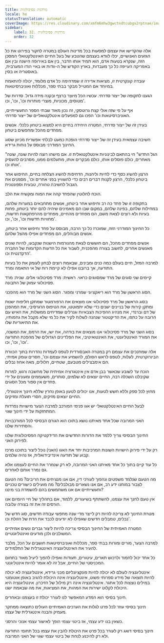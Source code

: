 ```yaml
---
title: מרדנות פסיכולוגית
locale: he
statusTranslation: automatic
coverImage: https://res.cloudinary.com/xmfm6mhw3gwctndtcubgx2rptnae/image/upload/v1740337243/small_cover_educacion_fundamental_a051170f1c.webp
sidebar:
    label: 32. מרדנות פסיכולוגית
    order: 32
---
```

אלה שהקדישו את עצמם למסעות בכל מדינות העולם במטרה לחקור בפירוט את כל הגזעים האנושיים, יכלו לוודא בעצמם שהטבע של בעל החיים האינטלקטואלי המסכן הזה, שנקרא בטעות אדם, הוא תמיד אותו הדבר, בין אם באירופה הישנה ובין אם באפריקה העייפה כל כך מעבדות, בארץ הקודש של ה-וודות או באיי הודו המערבית, באוסטריה או בסין.

עובדה קונקרטית זו, מציאות אדירה זו שמדהימה כל אדם מלומד, יכולה להתאמת במיוחד אם המטייל מבקר בבתי ספר, מכללות ואוניברסיטאות.

הגענו לתקופה של ייצור סדרתי. עכשיו הכל מיוצר ברצף ובקנה מידה גדול. סדרות של מטוסים, מכוניות, מוצרי מותרות וכו', וכו', וכו'.

אף על פי שזה אולי קצת גרוטסקי, זה נכון מאוד שבתי הספר התעשייתיים, האוניברסיטאות וכו' הפכו גם למפעלים אינטלקטואליים של ייצור סדרתי.

בעידן זה של ייצור סדרתי, המטרה היחידה בחיים היא למצוא ביטחון כלכלי. אנשים מפחדים מהכל ומחפשים ביטחון.

חשיבה עצמאית בעידן זה של ייצור סדרתי הופכת כמעט לבלתי אפשרית מכיוון שסוג החינוך המודרני מבוסס על נוחות גרידא.

"הגל החדש" חי בהתאם לבינוניות אינטלקטואלית זו. אם מישהו רוצה להיות שונה, שונה מאחרים, כולם פוסלים אותו, כולם מבקרים אותו, מתעלמים ממנו, מסרבים להעסיק אותו וכו'.

הרצון להשיג כסף כדי לחיות וליהנות, הדחיפות להשיג הצלחה בחיים, החיפוש אחר ביטחון כלכלי, הרצון לקנות דברים רבים כדי להשוויץ בפני אחרים וכו', מסמנים את הגבול לחשיבה טהורה, טבעית וספונטנית.

הוכח לחלוטין שהפחד קהה את המוח ומקשיח את הלב.

בתקופה זו של פחד כה רב וחיפוש אחר ביטחון, אנשים מתחבאים במערות שלהם, במחילות שלהם, בפינה שלהם, במקום שבו הם מאמינים שיהיה להם יותר ביטחון, פחות בעיות ולא רוצים לצאת משם, הם מפחדים מהחיים, מפחדים מהרפתקאות חדשות, מחוויות חדשות וכו', וכו', וכו'.

כל החינוך המודרני הזה, שמוכרז כל כך הרבה, מבוסס על פחד וחיפוש אחר ביטחון, אנשים מבוהלים, הם מפחדים אפילו מהצל שלהם.

אנשים מפחדים מהכל, הם חוששים לצאת מהנורמות הישנות שנקבעו, להיות שונים מאנשים אחרים, לחשוב בצורה מהפכנית, לשבור את כל הדעות הקדומות של החברה הדקדנטית וכו'.

למרבה המזל, חיים בעולם כמה כנים ומבינים, שבאמת רוצים לבחון לעומק את כל בעיות התודעה, אך ברובנו אפילו לא קיימת רוח של אי התאמה ומרד.

קיימים שני סוגים של מרד שמסווגים כראוי. ראשית: מרד פסיכולוגי אלים. שנית: מרד פסיכולוגי עמוק של התבונה.

הסוג הראשון של מרד הוא ריאקציוני שמרני ומפגר. הסוג השני של מרד הוא מהפכני.

בסוג הראשון של מרד פסיכולוגי אנו מוצאים את הרפורמטור שמתקן חליפות ישנות ומתקן קירות של בניינים ישנים כדי שלא יתמוטטו, את הטיפוס הרגרסיבי, את המהפכן של דם וברנדי, את מנהיג ההפיכות הצבאיות וגנרלים שמדיחים ממשלות, את האיש עם הרובה על כתפו, את הדיקטטור שנהנה לשלוח לקיר את כל מי שלא מקבל את גחמותיו, את התיאוריות שלו.

בסוג השני של מרד פסיכולוגי אנו מוצאים את בודהה, את ישו, את הרמס, את המשנה, את המורד האינטליגנטי, את האינטואיטיבי, את הפלדינים הגדולים של מהפכת התודעה וכו', וכו', וכו'.

אלה שמחנכים את עצמם רק במטרה האבסורדית לטפס לעמדות נהדרות בתוך הכוורת הביורוקרטית, לעלות, לטפס לראש הסולם, להשמיע את עצמם וכו', חסרים עומק אמיתי, הם אימבצילים מטבעם, שטחיים, חלולים, מאה אחוז נבלים.

הוכח עד לשובע שכאשר בבן אדם אין אינטגרציה אמיתית של מחשבה ורגש, למרות שקיבלנו השכלה רבה, החיים יוצאים לא שלמים, סותרים, משעממים ומעונים על ידי פחדים אין ספור מכל הסוגים.

מחוץ לכל ספק וללא חשש לטעות, אנו יכולים לטעון באופן נחרץ שללא חינוך אינטגרלי, החיים יוצאים מזיקים, חסרי תועלת ומזיקים.

לבעל החיים האינטלקטואלי יש אגו פנימי המורכב למרבה הצער מישויות נפרדות המתחזקות על ידי חינוך שגוי.

האני המרובה שכל אחד מאיתנו נושא בתוכו הוא הגורם הבסיסי לכל המורכבויות והסתירות שלנו.

החינוך הבסיסי צריך ללמד את הדורות החדשים את הדידקטיקה הפסיכולוגית שלנו לפירוק האני.

רק על ידי פירוק הישויות השונות המרכיבות יחד את האגו (האני) נוכל ליצור בתוכנו מרכז קבוע של תודעה אינדיבידואלית, אז נהיה שלמים.

כל עוד קיים בתוך כל אחד מאיתנו האני המרובה, לא רק שנמרר את החיים לעצמנו אלא גם נמרר אותם לאחרים.

מה הטעם שנלמד משפטים ונהפוך לעורכי דין, אם אנו מנציחים את הריבים? מה הטעם לצבור במוחנו ידע רב, אם אנו נשארים מבולבלים? מה מועילים כישורים טכניים ותעשייתיים אם אנו משתמשים בהם להשמדת בני מיננו?

אין טעם לחנך את עצמנו, להשתתף בשיעורים, ללמוד, אם בתהליך של חיי היומיום אנו הורסים זה את זה בצורה עלובה.

מטרת החינוך לא צריכה להיות רק לייצר מדי שנה מחפשי עבודה חדשים, סוג חדש של נבלים, טמבלים חדשים שאפילו לא יודעים לכבד את הדת של הזולת וכו'.

המטרה האמיתית של החינוך הבסיסי צריכה להיות ליצור גברים ונשים אמיתיים המשולבים ולכן מודעים ואינטליגנטיים.

למרבה הצער, מורים ומורות בבתי ספר, מכללות ואוניברסיטאות חושבים על הכל, מלבד להעיר את האינטליגנציה האינטגרלית של התלמידים.

כל אחד יכול לחמוד ולרכוש תארים, עיטורים, תעודות ואפילו להפוך ליעיל מאוד בתחום המכניסטי של החיים, אבל זה לא אומר להיות אינטליגנטי.

אינטליגנציה לעולם לא יכולה להיות פונקציונליזם מכני גרידא, אינטליגנציה לא יכולה להיות תוצאה של מידע ספרותי פשוט, אינטליגנציה אינה היכולת להגיב באופן אוטומטי במילים נוצצות לכל אתגר. אינטליגנציה אינה רק מילול של הזיכרון. אינטליגנציה היא היכולת לקלוט ישירות את המהות, את המציאות, את מה שבאמת ישנו.

חינוך בסיסי הוא המדע המאפשר לנו לעורר יכולת זו בעצמנו ובאחרים.

חינוך בסיסי עוזר לכל פרט לגלות את הערכים האמיתיים העולים כתוצאה ממחקר מעמיק והבנה אינטגרלית של עצמו.

כשאין בנו ידע עצמי, אז ביטוי עצמי הופך לאישור עצמי אנוכי והרסני.

חינוך בסיסי דואג רק לעורר בכל פרט את היכולת להבין את עצמו בכל תחומי התודעה ולא רק להיכנע לנחת של ביטוי עצמי שגוי של האני המרובה.

